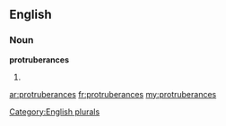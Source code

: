 ==English==

===Noun===
'''protruberances'''

# {{plural of|[[protruberance]]}}

[[Category:English plurals]]

[[ar:protruberances]]
[[fr:protruberances]]
[[my:protruberances]]